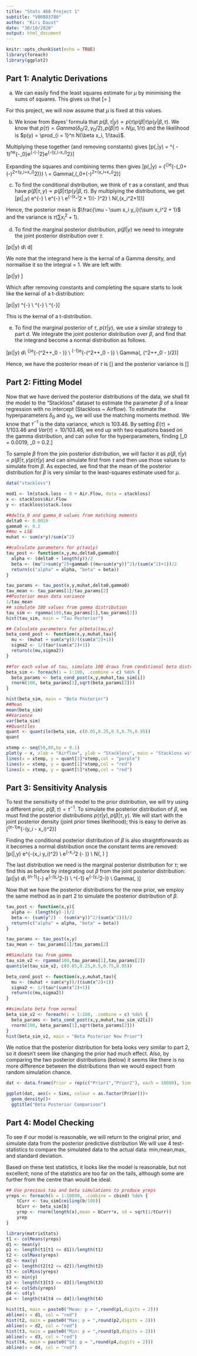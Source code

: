 ```yaml
---
title: "Stats 460 Project 1"
subtitle: "V00883780"
author: "Kiri Daust"
date: "30/10/2020"
output: html_document
---
```


```r
knitr::opts_chunk$set(echo = TRUE)
library(foreach)
library(ggplot2)
```

## Part 1: Analytic Derivations

a) We can easily find the least squares estimate for $\mu$ by minimising the sums of squares. This gives us that \[\mu = \frac{\sum_{i=1}^n x_iy_i}{\sum_{i=1}^n x_i^2}\]

For this project, we will now assume that $\mu$ is fixed at this values.

b) We know from Bayes' formula that $p(\beta,\tau|y) \propto p(\tau)p(\beta|\tau)p(y|\beta,\tau)$. We know that $p(\tau) = Gamma(\delta_0/2,\gamma_0/2), p(\beta|\tau) = N(\mu,1/\tau)$ and the likelihood is $p(y) = \prod_{i = 1}^n N(\beta x_i, 1/\tau)$. 

Multiplying these together (and removing constants) gives \[p(\beta,\tau|y) = \tau^{\frac{\delta_0}{2} - 1}\tau^ne^{-\frac{1}{2}\tau\gamma_0}e^{-\frac{1}{2}(\beta-\mu)^2\tau}e^{-\frac{1}{2}\sum(y_i-\beta x_i)^2\tau}\]

Expanding the squares and combining terms then gives \[p(\beta,\tau|y) = {\tau^{\frac{\delta_0 +n - 1}{2}}e^{-\frac{1}{2}\tau(\gamma_0+(\beta-\mu)^2+\sum(y_i+\beta x_i)^2)}} \\ = Gamma(\frac{\delta_0+n+1}{2},\frac{1}{2}\tau(\gamma_0+(\beta-\mu)^2+\sum(y_i+\beta x_i)^2)\]

c) To find the conditional distribution, we think of $\tau$ as a constant, and thus have $p(\beta|\tau,y) \propto p(\beta|\tau)p(y|\beta,\tau)$. By multiplying the distributions, we get \[p(\beta|\tau,y) \propto e^{-\frac{1}{2}\tau[(\beta-\mu)^2+\sum(y_i-\beta x_i)^2]} \\ \propto e^{-\frac{1}{2}\tau[\beta^2(\sum x_i^2+1) - 2\beta(\mu-\sum(x_i y_i))]} \\ \propto e^{-\frac{1}{2}\tau(\sum x_i^2 + 1)(\beta - \frac{\mu - \sum x_i y_i}{\sum x_i^2 + 1})^2} \\ \propto N\left(\frac{\mu - \sum x_i y_i}{\sum x_i^2 + 1},\tau(\sum x_i^2+1)\right)\]

Hence, the posterior mean is $\frac{\mu - \sum x_i y_i}{\sum x_i^2 + 1}$ and the variance is $\tau(\sum x_i^2+1)$.

d) To find the marginal posterior distribution, $p(\beta|y)$ we need to integrate the joint posterior distribution over $\tau$. 

\[p(\beta|y) \propto \int{p(\beta,\tau|y)}d\tau \\
 \int{\tau^{\frac{\delta_0 - 1}{2}}e^{-\frac{1}{2}\tau(\gamma_0+(\beta-\mu)^2+\sum(y_i+\beta x_i)^2)}}d\tau\]
 
We note that the integrand here is the kernal of a Gamma density, and normailise it so the integral = 1. We are left with:

\[p(\beta|y) \propto \frac{\Gamma(\frac{\delta_0+1}{2})}{(\beta^2(\sum x_i^2 +1)-2\beta(\mu+\sum{x_iy_i})+\mu^2+\sum y_i^2+\gamma_0)^{(\delta_0+1)/2}}\]

Which after removing constants and completing the square starts to look like the kernal of a t-distribution:

\[p(\beta|y) \propto \left[ \left(\beta - \frac{\mu+\sum x_i y_i}{\sum x_i^2} \right)^2(\sum x_i^2 +1) - \frac{\mu^2+2\mu\sum{x_iy_i}+(\sum x_iy_i)^2}{\sum{x_i^2 + 1}} + \mu^2+\sum{y_i^2}+\gamma_0 \right]^{-\frac{\delta_0+1}{2}} \\ 
\propto \left[ \left(\beta - \frac{\mu+\sum x_i y_i}{\sum x_i^2} \right)^2(\sum x_i^2 +1)^2 + (\gamma_0 + \gamma_0\sum{x_i^2}+\sum{y_i^2}+\mu^2\sum x_i^2-2\mu\sum{x_iy_i}) \right]^{-\frac{\delta_0+1}{2}} \\
\propto \left[ 1+ \frac{1}{\delta_0} \frac{\left(\beta - \frac{\mu+\sum x_i y_i}{\sum x_i^2} \right)^2 \delta_0}{(\sum x_i^2 +1)^{-2} + \gamma_0 + \gamma_0\sum{x_i^2}+\sum{y_i^2}+\mu^2\sum x_i^2-2\mu\sum{x_iy_i}} \right]^{-\frac{\delta_0+1}{2}}\]

This is the kernal of a t-distribution.

e) To find the marginal posterior of $\tau$, $p(\tau|y)$, we use a similar strategy to part d. We integrate the joint posterior distribution over $\beta$, and find that the integrand become a normal distribution as follows.

\[p(\tau|y) \propto \int{\tau^{\frac{\delta_0 + n - 1}{2}}e^{-\frac{1}{2}\tau(\gamma_0+(\beta-\mu)^2+\sum(y_i+\beta x_i)^2)}}d\beta \\
\propto \tau^{\frac{\delta_0 + n - 1}{2}}e^{-\frac{\tau}{2}\left(\mu^2+\sum{y_i^2}+\gamma_0 - \frac{(\mu+\sum{x_iy_i})^2}{\sum{x_i^2+1}}\right)}\sqrt{\frac{2\pi}{\tau(\sum x_i^2+1)}}\int{N\left(\frac{\mu+\sum{x_iy_i}}{\sum{x_i^2+1}}, (\tau(\sum x_i^2+1))^{-1}\right)} \\
\propto \tau^{\frac{\delta_0 + n}{2}-1}e^{-\frac{\tau}{2}\left(\mu^2+\sum{y_i^2}+\gamma_0 - \frac{(\mu+\sum{x_iy_i})^2}{\sum{x_i^2+1}}\right)} \\
\propto Gamma\left(\frac{\delta_0+n}{2}, \left(\mu^2+\sum{y_i^2}+\gamma_0 - \frac{(\mu+\sum{x_iy_i})^2}{\sum{x_i^2+1}}\right)/2\right)\]

Hence, we have the posterior mean of $\tau$ is \[\frac{\delta_0+n}{\mu^2+\sum{y_i^2}+\gamma_0 - \frac{(\mu+\sum{x_iy_i})^2}{\sum{x_i^2+1}}}\] and the posterior variance is \[\frac{2(\delta_0+n)}{\left(\mu^2+\sum{y_i^2}+\gamma_0 - \frac{(\mu+\sum{x_iy_i})^2}{\sum{x_i^2+1}}\right)^2}\]

## Part 2: Fitting Model

Now that we have derived the posterior distributions of the data, we shall fit the model to the "Stackloss" dataset to estimate the parameter $\beta$ of a linear regression with no intercept (Stackloss ~ Airflow). To estimate the hyperparameters $\delta_0 \text{ and } \gamma_0$, we will use the matching moments method. We know that $\tau^{-1}$ is the data variance, which is 103.46. By setting $E(\tau) = 1/103.46$ and $Var(\tau) = 10/103.46$, we end up with two equations based on the gamma distribution, and can solve for the hyperparameters, finding \[\delta_0 = 0.0019, \gamma_0 = 0.2.\]

To sample $\beta$ from the join posterior distribution, we will factor it as $p(\beta,\tau|y) = p(\beta|\tau,y)p(\tau|y)$ and can simulate first from $\tau$ and then use those values to simulate from $\beta$. As expected, we find that the mean of the posterior distribution for $\beta$ is very similar to the least-squares estimate used for $\mu$.

```r
data("stackloss")

mod1 <- lm(stack.loss ~ 0 + Air.Flow, data = stackloss)
x <- stackloss$Air.Flow
y <- stackloss$stack.loss

##delta_0 and gamma_0 values from matching moments
delta0 <- 0.0019
gamma0 <- 0.2
##mu = LSE
muhat <- sum(x*y)/sum(x^2)

##calculate parameters for p(tau|y)
tau_post <- function(x,y,mu,delta0,gamma0){
  alpha <- (delta0 + length(y))/2
  beta <- (mu^2+sum(y^2)+gamma0-((mu+sum(x*y))^2)/(sum(x^2)+1))/2
  return(c("alpha" = alpha, "beta" = beta))
}

tau_params <- tau_post(x,y,muhat,delta0,gamma0)
tau_mean <- tau_params[1]/tau_params[2]
##Posterior mean data variance
1/tau_mean
## simulate 100 values from gamma distribution
tau_sim <- rgamma(100,tau_params[1],tau_params[2])
hist(tau_sim, main = "Tau Posterior")

## Calculate parameters for p(beta|tau,y)
beta_cond_post <- function(x,y,muhat,tau){
  mu <- (muhat + sum(x*y))/((sum(x^2)+1))
  sigma2 <- 1/(tau*(sum(x^2)+1))
  return(c(mu,sigma2))
}

##for each value of tau, simulate 100 draws from conditional beta distribution
beta_sim <- foreach(i = 1:100, .combine = c) %do% {
  beta_params <- beta_cond_post(x,y,muhat,tau_sim[i])
  rnorm(100, beta_params[1],sqrt(beta_params[2]))
}

hist(beta_sim, main = "Beta Posterior")
##Mean
mean(beta_sim)
##Varience
var(beta_sim)
##Quantiles
quant <- quantile(beta_sim, c(0.05,0.25,0.5,0.75,0.95))
quant

xtemp <- seq(50,80,by = 0.1)
plot(y ~ x, xlab = "Airflow", ylab = "Stackloss", main = "Stackloss with fitted 5%,50%, and 95% regression lines")
lines(x = xtemp, y = quant[3]*xtemp,col = "purple")
lines(x = xtemp, y = quant[1]*xtemp,col = "red")
lines(x = xtemp, y = quant[5]*xtemp,col = "red")
```
## Part 3: Sensitivity Analysis

To test the sensitivity of the model to the prior distribution, we will try using a different prior, $p(\beta,\tau) = \tau^{-1}$. To simulate the posterior distribution of $\beta$, we must find the posterior distributions $p(\tau|y),p(\beta|\tau,y)$. We will start with the joint posterior density (joint prior times likelihood); this is easy to derive as \[\tau^{n-1}e^{-\frac{1}{2}\tau\sum(y_i - \beta x_i)^2}\]

Finding the conditional posterior distribution of $\beta$ is also straightforwards as it becomes a normal distribution once the constant terms are removed: \[p(\beta|\tau,y) \propto e^{-\frac{1}{2}\tau\sum(x_i y_i)^2} \\
\propto  e^{-\frac{1}{2}\tau\sum x_i^2 \left(\beta - \frac{\sum{x_iy_i}}{\sum{x_i^2}} \right)} \\ 
\propto N\left(\frac{\sum{x_iy_i}}{\sum{x_i^2}}, \frac{1}{\tau\sum{x_i^2}}\right) \]

The last distribution we need is the marginal posterior distribution for $\tau$; we find this as before by integrating out $\beta$ from the joint posterior distribution: \[p(\tau|y) \propto \int{\tau^{n-1}e^{-\frac{1}{2}\tau\sum(y_i - \beta x_i)^2}}d\beta \\
\propto \tau^{n-1}\tau^{-\frac{1}{2}} e^{-\frac{\tau}{2}(\sum y_i^2-\frac{(\sum x_iy_i)^2}{\sum x_i^2})} \\
\propto \tau^{\frac{n-1}{2}-1} e^{-\frac{\tau}{2}(\sum y_i^2-\frac{(\sum x_iy_i)^2}{\sum x_i^2})} \\
\propto Gamma\left(\frac{n-1}{2}, \frac{\sum y_i^2-\frac{(\sum x_iy_i)^2}{\sum x_i^2}}{2}\right)\]

Now that we have the posterior distributions for the new prior, we employ the same method as in part 2 to simulate the posterior distribution of $\beta$.

```r
tau_post <- function(x,y){
  alpha <- (length(y)-1)/2
  beta <- (sum(y^2) - (sum(x*y))^2/(sum(x^2)))/2
  return(c("alpha" = alpha, "beta" = beta))
}

tau_params <- tau_post(x,y)
tau_mean <- tau_params[1]/tau_params[2]

##Simulate tau from gamma
tau_sim_v2 <- rgamma(100,tau_params[1],tau_params[2])
quantile(tau_sim_v2, c(0.05,0.25,0.5,0.75,0.95))

beta_cond_post <- function(x,y,muhat,tau){
  mu <- (muhat + sum(x*y))/((sum(x^2)+1))
  sigma2 <- 1/(tau*(sum(x^2)+1))
  return(c(mu,sigma2))
}

##simulate beta from normal
beta_sim_v2 <- foreach(i = 1:100, .combine = c) %do% {
  beta_params <- beta_cond_post(x,y,muhat,tau_sim_v2[i])
  rnorm(100, beta_params[1],sqrt(beta_params[2]))
}
hist(beta_sim_v2, main = "Beta Posterior New Prior")
```
We notice that the posterior distribution for beta looks very similar to part 2, so it doesn't seem like changing the prior had much effect. Also, by comparing the two posterior distributions (below) it seems like there is no more difference between the distributions than we would expect from random simulation chance.

```r
dat <- data.frame(Prior = rep(c("Prior1","Prior2"), each = 10000), Sims = c(beta_sim, beta_sim_v2))

ggplot(dat, aes(x = Sims, colour = as.factor(Prior)))+
  geom_density()+
  ggtitle("Beta Posterior Comparison")

```
## Part 4: Model Checking

To see if our model is reasonable, we will return to the original prior, and simulate data from the posterior predictive distribution We will use 4 test-statistics to compare the simulated data to the actual data: min,mean,max, and standard deviation.  

Based on these test statistics, it looks like the model is reasonable, but not excellent; none of the statistics are too far on the tails, although some are further from the centre than would be ideal. 

```r
## Use previous tau and beta simulations to produce yreps
yreps <- foreach(b = 1:10000, .combine = cbind) %do% {
    tCurr <- tau_sim[ceiling(b/100)]
    bCurr <- beta_sim[b]
    yrep <- rnorm(length(x),mean = bCurr*x, sd = sqrt(1/tCurr))
    yrep
}

library(matrixStats)
t1 <- colMeans(yreps)
d1 <- mean(y)
p1 <- length(t1[t1 <= d1])/length(t1)
t2 <- colMaxs(yreps)
d2 <- max(y)
p2 <- length(t2[t2 <= d2])/length(t2)
t3 <- colMins(yreps)
d3 <- min(y)
p3 <- length(t3[t3 <= d3])/length(t3)
t4 <- colSds(yreps)
d4 <- sd(y)
p4 <- length(t4[t4 <= d4])/length(t4)

hist(t1, main = paste0("Mean: p = ",round(p1,digits = 2)))
abline(v = d1, col = "red")
hist(t2, main = paste0("Max: p = ",round(p2,digits = 2)))
abline(v = d2, col = "red")
hist(t3, main = paste0("Min: p = ",round(p3,digits = 2)))
abline(v = d3, col = "red")
hist(t4, main = paste0("Sd: p = ",round(p4,digits = 2)))
abline(v = d4, col = "red")

```